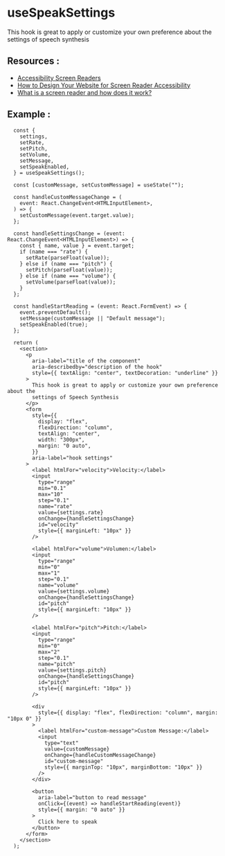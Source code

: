 
<Meta of={SpeakSettings} />

# **useSpeakSettings**

This hook is great to apply or customize your own preference about the
        settings of speech synthesis

## **Resources** :

- [Accessibility Screen Readers](https://www.w3schools.com/accessibility/accessibility_screen_readers.php)
- [How to Design Your Website for Screen Reader Accessibility](https://blog.hubspot.com/website/screen-reader-accessibility)
- [What is a screen reader and how does it work?](https://accessibility.its.uconn.edu/2018/08/22/what-is-a-screen-reader-and-how-does-it-work/)

## **Example** :

```tsx
  const {
    settings,
    setRate,
    setPitch,
    setVolume,
    setMessage,
    setSpeakEnabled,
  } = useSpeakSettings();

  const [customMessage, setCustomMessage] = useState("");

  const handleCustomMessageChange = (
    event: React.ChangeEvent<HTMLInputElement>,
  ) => {
    setCustomMessage(event.target.value);
  };

  const handleSettingsChange = (event: React.ChangeEvent<HTMLInputElement>) => {
    const { name, value } = event.target;
    if (name === "rate") {
      setRate(parseFloat(value));
    } else if (name === "pitch") {
      setPitch(parseFloat(value));
    } else if (name === "volume") {
      setVolume(parseFloat(value));
    }
  };

  const handleStartReading = (event: React.FormEvent) => {
    event.preventDefault();
    setMessage(customMessage || "Default message");
    setSpeakEnabled(true);
  };

  return (
    <section>
      <p
        aria-label="title of the component"
        aria-describedby="description of the hook"
        style={{ textAlign: "center", textDecoration: "underline" }}
      >
        This hook is great to apply or customize your own preference about the
        settings of Speech Synthesis
      </p>
      <form
        style={{
          display: "flex",
          flexDirection: "column",
          textAlign: "center",
          width: "300px",
          margin: "0 auto",
        }}
        aria-label="hook settings"
      >
        <label htmlFor="velocity">Velocity:</label>
        <input
          type="range"
          min="0.1"
          max="10"
          step="0.1"
          name="rate"
          value={settings.rate}
          onChange={handleSettingsChange}
          id="velocity"
          style={{ marginLeft: "10px" }}
        />

        <label htmlFor="volume">Volumen:</label>
        <input
          type="range"
          min="0"
          max="1"
          step="0.1"
          name="volume"
          value={settings.volume}
          onChange={handleSettingsChange}
          id="pitch"
          style={{ marginLeft: "10px" }}
        />

        <label htmlFor="pitch">Pitch:</label>
        <input
          type="range"
          min="0"
          max="2"
          step="0.1"
          name="pitch"
          value={settings.pitch}
          onChange={handleSettingsChange}
          id="pitch"
          style={{ marginLeft: "10px" }}
        />

        <div
          style={{ display: "flex", flexDirection: "column", margin: "10px 0" }}
        >
          <label htmlFor="custom-message">Custom Message:</label>
          <input
            type="text"
            value={customMessage}
            onChange={handleCustomMessageChange}
            id="custom-message"
            style={{ marginTop: "10px", marginBottom: "10px" }}
          />
        </div>

        <button
          aria-label="button to read message"
          onClick={(event) => handleStartReading(event)}
          style={{ margin: "0 auto" }}
        >
          Click here to speak
        </button>
      </form>
    </section>
  );
```